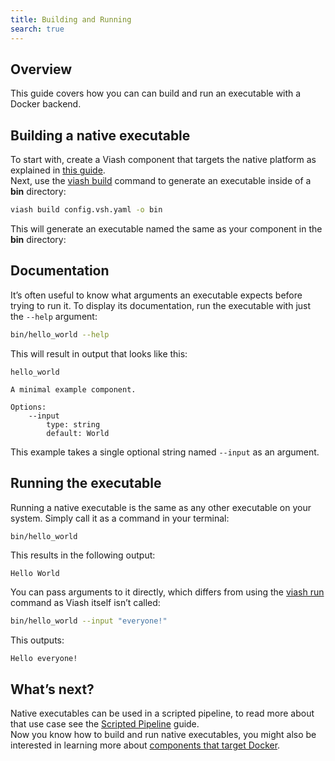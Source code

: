 ```yaml
---
title: Building and Running
search: true
---
```


## Overview

This guide covers how you can can build and run an executable with a Docker backend.

## Building a native executable

To start with, create a Viash component that targets the native platform as explained in [this guide](/documentation/guide/component/creation/native.html).  
Next, use the [viash build](/documentation/reference/viash/build.html) command to generate an executable inside of a **bin** directory:

```bash
viash build config.vsh.yaml -o bin
```   

This will generate an executable named the same as your component in the **bin** directory:

## Documentation

It's often useful to know what arguments an executable expects before trying to run it. To display its documentation, run the executable with just the `--help` argument:

```bash
bin/hello_world --help
```

This will result in output that looks like this:

```
hello_world

A minimal example component.

Options:
    --input
        type: string
        default: World
```

This example takes a single optional string named `--input` as an argument. 

## Running the executable

Running a native executable is the same as any other executable on your system. Simply call it as a command in your terminal:

```bash
bin/hello_world
```

This results in the following output:

```
Hello World
```

You can pass arguments to it directly, which differs from using the [viash run](/documentation/guide/component/creation/native.html#running) command as Viash itself isn't called:

```bash
bin/hello_world --input "everyone!"
```

This outputs:

```
Hello everyone!
```

## What's next?

Native executables can be used in a scripted pipeline, to read more about that use case see the [Scripted Pipeline](/documentation/guide/data-workflow/scripted-pipeline.html) guide.  
Now you know how to build and run native executables, you might also be interested in learning more about [components that target Docker](/documentation/guide/component/creation/docker.html).